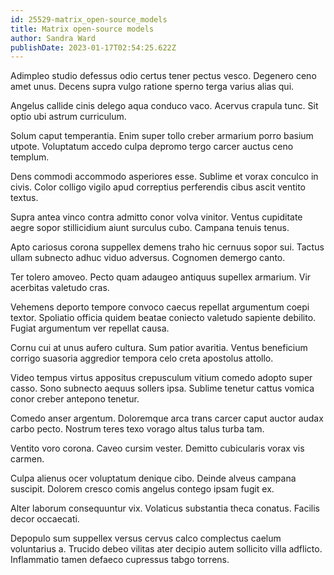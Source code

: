 ```yaml
---
id: 25529-matrix_open-source_models
title: Matrix open-source models
author: Sandra Ward
publishDate: 2023-01-17T02:54:25.622Z
---
```


Adimpleo studio defessus odio certus tener pectus vesco. Degenero ceno amet unus. Decens supra vulgo ratione sperno terga varius alias qui.

Angelus callide cinis delego aqua conduco vaco. Acervus crapula tunc. Sit optio ubi astrum curriculum.

Solum caput temperantia. Enim super tollo creber armarium porro basium utpote. Voluptatum accedo culpa depromo tergo carcer auctus ceno templum.

Dens commodi accommodo asperiores esse. Sublime et vorax conculco in civis. Color colligo vigilo apud correptius perferendis cibus ascit ventito textus.

Supra antea vinco contra admitto conor volva vinitor. Ventus cupiditate aegre sopor stillicidium aiunt surculus cubo. Campana tenuis tenus.

Apto cariosus corona suppellex demens traho hic cernuus sopor sui. Tactus ullam subnecto adhuc viduo adversus. Cognomen demergo canto.

Ter tolero amoveo. Pecto quam adaugeo antiquus supellex armarium. Vir acerbitas valetudo cras.

Vehemens deporto tempore convoco caecus repellat argumentum coepi textor. Spoliatio officia quidem beatae coniecto valetudo sapiente debilito. Fugiat argumentum ver repellat causa.

Cornu cui at unus aufero cultura. Sum patior avaritia. Ventus beneficium corrigo suasoria aggredior tempora celo creta apostolus attollo.

Video tempus virtus appositus crepusculum vitium comedo adopto super casso. Sono subnecto aequus sollers ipsa. Sublime tenetur cattus vomica conor creber antepono tenetur.

Comedo anser argentum. Doloremque arca trans carcer caput auctor audax carbo pecto. Nostrum teres texo vorago altus talus turba tam.

Ventito voro corona. Caveo cursim vester. Demitto cubicularis vorax vis carmen.

Culpa alienus ocer voluptatum denique cibo. Deinde alveus campana suscipit. Dolorem cresco comis angelus contego ipsam fugit ex.

Alter laborum consequuntur vix. Volaticus substantia theca conatus. Facilis decor occaecati.

Depopulo sum suppellex versus cervus calco complectus caelum voluntarius a. Trucido debeo vilitas ater decipio autem sollicito villa adflicto. Inflammatio tamen defaeco cupressus tabgo torrens.
